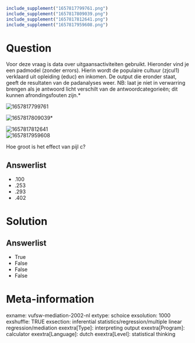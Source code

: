 ```r
include_supplement("1657817799761.png")
include_supplement("1657817809039.png")
include_supplement("1657817812641.png")
include_supplement("1657817959608.png")
```

Question
========
Voor deze vraag is data over uitgaansactiviteiten gebruikt. Hieronder
vind je een padmodel (zonder errors). Hierin wordt de populaire cultuur
(zjcul1) verklaard uit opleiding (educ) en inkomen. De output die
eronder staat, geeft de resultaten van de padanalyses weer.* *NB: laat
je niet in verwarring brengen als je antwoord licht verschilt van de
antwoordcategorieën; dit kunnen afrondingsfouten zijn.*  
  
<img src="1657817799761.png" class="fr-fic fr-dii tvcss_2"
alt="1657817799761" />  
  
<img src="1657817809039.png" class="fr-fic fr-dii tvcss_3"
alt="1657817809039" />*  
  
<img src="1657817812641.png" class="fr-fic fr-dii tvcss_3"
alt="1657817812641" />  
<img src="1657817959608.png" class="fr-fic fr-dii tvcss_4"
alt="1657817959608" />  
  
Hoe groot is het effect van pijl c?

Answerlist
----------
* .100
* .253
* .293
* .402

Solution
========










Answerlist
----------
* True
* False
* False
* False

Meta-information
================
exname: vufsw-mediation-2002-nl
extype: schoice
exsolution: 1000
exshuffle: TRUE
exsection: inferential statistics/regression/multiple linear regression/mediation
exextra[Type]: interpreting output
exextra[Program]: calculator
exextra[Language]: dutch
exextra[Level]: statistical thinking

